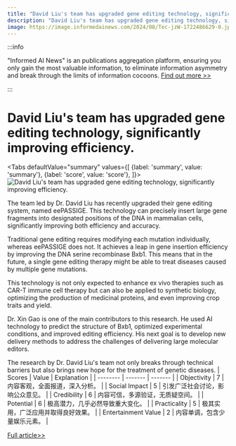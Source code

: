 ```yaml
---
title: "David Liu's team has upgraded gene editing technology, significantly improving efficiency."
description: "David Liu's team has upgraded gene editing technology, significantly improving efficiency."
image: https://image.informedainews.com/2024/08/Tec-jzW-1722486629-0.jpg
---
```



:::info

"Informed AI News" is an publications aggregation platform, ensuring you only gain the most valuable information, to eliminate information asymmetry and break through the limits of information cocoons.  [Find out more >>](/)

:::

# David Liu's team has upgraded gene editing technology, significantly improving efficiency.


<Tabs
	defaultValue="summary"
	values={[
	{label: 'summary', value: 'summary'},
	{label: 'score', value: 'score'},
]}>
<TabItem value="summary">
<img
  src="https://image.informedainews.com/2024/08/Tec-jzW-1722486629-0.jpg"
  alt="David Liu's team has upgraded gene editing technology, significantly improving efficiency."
/>



The team led by Dr. David Liu has recently upgraded their gene editing system, named eePASSIGE. This technology can precisely insert large gene fragments into designated positions of the DNA in mammalian cells, significantly improving both efficiency and accuracy.

Traditional gene editing requires modifying each mutation individually, whereas eePASSIGE does not. It achieves a leap in gene insertion efficiency by improving the DNA serine recombinase Bxb1. This means that in the future, a single gene editing therapy might be able to treat diseases caused by multiple gene mutations.

This technology is not only expected to enhance ex vivo therapies such as CAR-T immune cell therapy but can also be applied to synthetic biology, optimizing the production of medicinal proteins, and even improving crop traits and yield.

Dr. Xin Gao is one of the main contributors to this research. He used AI technology to predict the structure of Bxb1, optimized experimental conditions, and improved editing efficiency. His next goal is to develop new delivery methods to address the challenges of delivering large molecular editors.

The research by Dr. David Liu's team not only breaks through technical barriers but also brings new hope for the treatment of genetic diseases.
</TabItem>
<TabItem value="score">
	| Scores     | Value   | Explanation |
	| -------- | ------- | ------- |
	| Objectivity  | 7    | 内容客观，全面报道，深入分析。    |
	| Social Impact | 5     | 引发广泛社会讨论，影响公众意见。    |
	| Credibility    | 6    | 内容可信，多源验证，无质疑空间。    |
	| Potential    | 6    | 极高潜力，几乎必然导致重大变化。    |
	| Practicality    | 5    | 极其实用，广泛应用并取得良好效果。    |
	| Entertainment Value    | 2    | 内容单调，包含少量娱乐元素。    |
</TabItem>
</Tabs>

[Full article>>](https://www.mittrchina.com/news/detail/13592)
